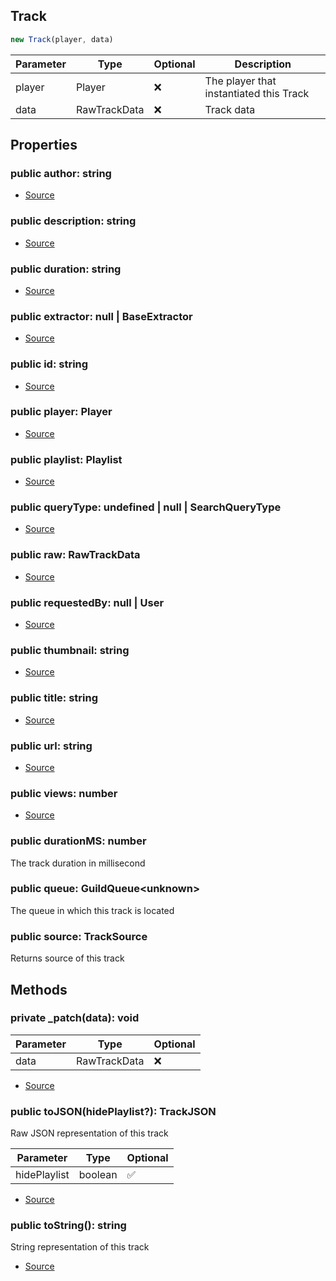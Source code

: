 ## Track


```typescript
new Track(player, data)
```
| Parameter | Type | Optional | Description |
| ----------- | ----------- | ----------- | ----------- |
| player | Player | ❌ | The player that instantiated this Track |
| data | RawTrackData | ❌ | Track data |


## Properties
### public author: string
- [Source](https://github.com/Androz2091/discord-player/blob/5a3437b/packages/discord-player/src/Structures/Track.ts#L14)
### public description: string
- [Source](https://github.com/Androz2091/discord-player/blob/5a3437b/packages/discord-player/src/Structures/Track.ts#L13)
### public duration: string
- [Source](https://github.com/Androz2091/discord-player/blob/5a3437b/packages/discord-player/src/Structures/Track.ts#L17)
### public extractor: null \| BaseExtractor
- [Source](https://github.com/Androz2091/discord-player/blob/5a3437b/packages/discord-player/src/Structures/Track.ts#L25)
### public id: string
- [Source](https://github.com/Androz2091/discord-player/blob/5a3437b/packages/discord-player/src/Structures/Track.ts#L26)
### public player: Player
- [Source](https://github.com/Androz2091/discord-player/blob/5a3437b/packages/discord-player/src/Structures/Track.ts#L11)
### public playlist: Playlist
- [Source](https://github.com/Androz2091/discord-player/blob/5a3437b/packages/discord-player/src/Structures/Track.ts#L20)
### public queryType: undefined \| null \| SearchQueryType
- [Source](https://github.com/Androz2091/discord-player/blob/5a3437b/packages/discord-player/src/Structures/Track.ts#L21)
### public raw: RawTrackData
- [Source](https://github.com/Androz2091/discord-player/blob/5a3437b/packages/discord-player/src/Structures/Track.ts#L22)
### public requestedBy: null \| User
- [Source](https://github.com/Androz2091/discord-player/blob/5a3437b/packages/discord-player/src/Structures/Track.ts#L19)
### public thumbnail: string
- [Source](https://github.com/Androz2091/discord-player/blob/5a3437b/packages/discord-player/src/Structures/Track.ts#L16)
### public title: string
- [Source](https://github.com/Androz2091/discord-player/blob/5a3437b/packages/discord-player/src/Structures/Track.ts#L12)
### public url: string
- [Source](https://github.com/Androz2091/discord-player/blob/5a3437b/packages/discord-player/src/Structures/Track.ts#L15)
### public views: number
- [Source](https://github.com/Androz2091/discord-player/blob/5a3437b/packages/discord-player/src/Structures/Track.ts#L18)
### public durationMS: number
The track duration in millisecond
### public queue: GuildQueue\<unknown>
The queue in which this track is located
### public source: TrackSource
Returns source of this track

## Methods
### private _patch(data): void
| Parameter | Type | Optional |
| ----------- | ----------- | ----------- |
| data | RawTrackData | ❌ |


- [Source](https://github.com/Androz2091/discord-player/blob/5a3437b/packages/discord-player/src/Structures/Track.ts#L118)
### public toJSON(hidePlaylist?): TrackJSON
Raw JSON representation of this track



| Parameter | Type | Optional |
| ----------- | ----------- | ----------- |
| hidePlaylist | boolean | ✅ |


- [Source](https://github.com/Androz2091/discord-player/blob/5a3437b/packages/discord-player/src/Structures/Track.ts#L177)
### public toString(): string
String representation of this track



- [Source](https://github.com/Androz2091/discord-player/blob/5a3437b/packages/discord-player/src/Structures/Track.ts#L169)